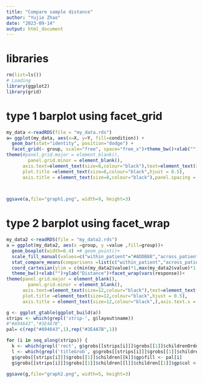 ```yaml
---
title: "Compare sample distance"
author: "Yujie Zhao"
date: "2023-09-14"
output: html_document
---
```

# libraries
```r
rm(list=ls())
# Loading
library(ggplot2)
library(grid)

```

# type 1 barplot using facet_grid
```r

my_data <-readRDS(file = "my_data.rds")
a= ggplot(my_data, aes(x=X, y=Y, fill=condition)) +
  geom_bar(stat="identity", position="dodge") +
  facet_grid(~ group, scale="free", space="free_x")+theme_bw()+xlab("")+ylab("Y")+
theme(#panel.grid.major = element_blank(),
        panel.grid.minor = element_blank(),
      axis.text=element_text(size=8,colour="black"),text=element_text(size=8,colour="black"),
      plot.title =element_text(size=8,colour="black",hjust = 0.5),
      axis.title = element_text(size=8,colour="black"),panel.spacing = unit(0, "lines"))


      
ggsave(a,file="graph1.png", width=9, height=3)

```


# type 2 barplot using facet_wrap
```r
my_data2 <-readRDS(file = "my_data2.rds")
a = ggplot(my_data2, aes(x =group, y =value ,fill=group))+
  geom_boxplot(width=0.4) +# geom_point()+
  scale_fill_manual(values=c("within_patient"="#ADDB88","across_patient" ="#369F2D"))+ scale_colour_manual(values=c("within_patient"="#ADDB88","across_patient" ="#369F2D"))+ 
  stat_compare_means(comparisons =list(c("within_patient","across_patient" )),method = 'wilcox.test',size=4)+
  coord_cartesian(ylim = c(min(my_data2$value)*1,max(my_data2$value)*1.1))+
  theme_bw()+xlab("")+ylab("Distance")+facet_wrap(vars(response))+
theme(panel.grid.major = element_blank(),
        panel.grid.minor = element_blank(),
      axis.text=element_text(size=12,colour="black"),text=element_text(size=12,colour="black"),
      plot.title =element_text(size=12,colour="black",hjust = 0.5),
      axis.title = element_text(size=12,colour="black",),axis.text.x = element_blank(),axis.ticks.x = element_blank())

g <- ggplot_gtable(ggplot_build(a))
strips <- which(grepl('strip-', g$layout$name))
#"#A94643","#3E4A7B",
pal= c(rep("#A94643",1),rep("#3E4A7B",1))

for (i in seq_along(strips)) {
  k <- which(grepl('rect', g$grobs[[strips[i]]]$grobs[[1]]$childrenOrder))
  l <- which(grepl('titleGrob', g$grobs[[strips[i]]]$grobs[[1]]$childrenOrder))
  g$grobs[[strips[i]]]$grobs[[1]]$children[[k]]$gp$fill <- pal[i]
  g$grobs[[strips[i]]]$grobs[[1]]$children[[l]]$children[[1]]$gp$col <- "white"}

ggsave(g,file="graph2.png", width=5, height=3)

```

